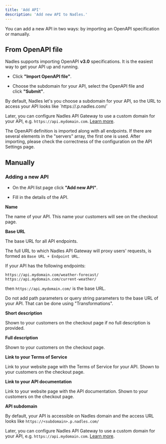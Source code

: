 ```yaml
---
title: 'Add API'
description: 'Add new API to Nadles.'
---
```


You can add a new API in two ways: by importing an OpenAPI specification or manually.

## From OpenAPI file

Nadles supports importing OpenAPI **v3.0** specifications. It is the easiest way to get your API up and running.

* Click **"Import OpenAPI file"**.

* Choose the subdomain for your API, select the OpenAPI file and click **"Submit"**.

<Info>
  By default, Nadles let's you choose a subdomain for your API, so the URL to access your API looks like `https://<subdomain>.p.nadles.com/`

  Later, you can configure Nadles API Gateway to use a custom domain for your API, e.g. `https://api.mydomain.com`. [Learn more](https://docs.nadles.com/api-management/custom-domains/).
</Info>

The OpenAPI definition is imported along with all endpoints. If there are several elements in the "servers" array, the first one is used. After importing, please check the correctness of the configuration on the API Settings page.

## Manually

### Adding a new API

* On the API list page click **"Add new API"**.

* Fill in the details of the API.

**Name**

The name of your API. This name your customers will see on the checkout page.

**Base URL**

The base URL for all API endpoints.

The full URL to which Nadles API Gateway will proxy users' requests, is formed as `Base URL + Endpoint URL`.

<Info>
  If your API has the following endpoints:

  `https://api.mydomain.com/weather-forecast/`
  `https://api.mydomain.com/current-weather/`

  then `https://api.mydomain.com/` is the base URL.
</Info>

<Warning>
  Do not add path parameters or query string parameters to the base URL of your API. That can be done using "Transformations".
</Warning>

**Short description**

Shown to your customers on the checkout page if no full description is provided.

**Full description**

Shown to your customers on the checkout page.

**Link to your Terms of Service**

Link to your website page with the Terms of Service for your API. Shown to your customers on the checkout page.

**Link to your API documentation**

Link to your website page with the API documentation. Shown to your customers on the checkout page.

**API subdomain**

By default, your API is accessible on Nadles domain and the access URL looks like `https://<subdomain>.p.nadles.com/`

Later, you can configure Nadles API Gateway to use a custom domain for your API, e.g. `https://api.mydomain.com`. [Learn more](api-management/custom-domains).